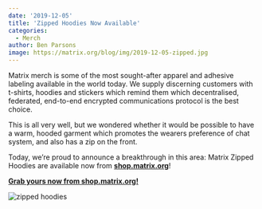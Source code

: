 ```yaml
---
date: '2019-12-05'
title: 'Zipped Hoodies Now Available'
categories:
  - Merch
author: Ben Parsons
image: https://matrix.org/blog/img/2019-12-05-zipped.jpg
---
```


Matrix merch is some of the most sought-after apparel and adhesive labeling available in the world today. We supply discerning customers with t-shirts, hoodies and stickers which remind them which decentralised, federated, end-to-end encrypted communications protocol is the best choice.

This is all very well, but we wondered whether it would be possible to have a warm, hooded garment which promotes the wearers preference of chat system, and also has a zip on the front.

Today, we’re proud to announce a breakthrough in this area: Matrix Zipped Hoodies are available now from **[shop.matrix.org](https://shop.matrix.org)**!

**[Grab yours now from shop.matrix.org!](https://shop.matrix.org)**

![zipped hoodies](/blog/img/2019-12-05-zipped.jpg)
